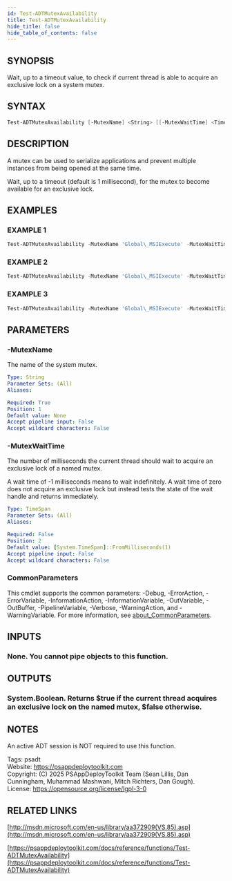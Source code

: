 ```yaml
---
id: Test-ADTMutexAvailability
title: Test-ADTMutexAvailability
hide_title: false
hide_table_of_contents: false
---
```


## SYNOPSIS

Wait, up to a timeout value, to check if current thread is able to acquire an exclusive lock on a system mutex.

## SYNTAX

```powershell
Test-ADTMutexAvailability [-MutexName] <String> [[-MutexWaitTime] <TimeSpan>] [<CommonParameters>]
```

## DESCRIPTION

A mutex can be used to serialize applications and prevent multiple instances from being opened at the same time.

Wait, up to a timeout (default is 1 millisecond), for the mutex to become available for an exclusive lock.

## EXAMPLES

### EXAMPLE 1

```powershell
Test-ADTMutexAvailability -MutexName 'Global\_MSIExecute' -MutexWaitTime 5000000
```

### EXAMPLE 2

```powershell
Test-ADTMutexAvailability -MutexName 'Global\_MSIExecute' -MutexWaitTime (New-TimeSpan -Minutes 5)
```

### EXAMPLE 3

```powershell
Test-ADTMutexAvailability -MutexName 'Global\_MSIExecute' -MutexWaitTime (New-TimeSpan -Seconds 60)
```

## PARAMETERS

### -MutexName

The name of the system mutex.

```yaml
Type: String
Parameter Sets: (All)
Aliases:

Required: True
Position: 1
Default value: None
Accept pipeline input: False
Accept wildcard characters: False
```

### -MutexWaitTime

The number of milliseconds the current thread should wait to acquire an exclusive lock of a named mutex.

A wait time of -1 milliseconds means to wait indefinitely.
A wait time of zero does not acquire an exclusive lock but instead tests the state of the wait handle and returns immediately.

```yaml
Type: TimeSpan
Parameter Sets: (All)
Aliases:

Required: False
Position: 2
Default value: [System.TimeSpan]::FromMilliseconds(1)
Accept pipeline input: False
Accept wildcard characters: False
```

### CommonParameters

This cmdlet supports the common parameters: -Debug, -ErrorAction, -ErrorVariable, -InformationAction, -InformationVariable, -OutVariable, -OutBuffer, -PipelineVariable, -Verbose, -WarningAction, and -WarningVariable. For more information, see [about_CommonParameters](http://go.microsoft.com/fwlink/?LinkID=113216).

## INPUTS

### None. You cannot pipe objects to this function.

## OUTPUTS

### System.Boolean. Returns $true if the current thread acquires an exclusive lock on the named mutex, $false otherwise.

## NOTES
An active ADT session is NOT required to use this function.

Tags: psadt<br />
Website: https://psappdeploytoolkit.com<br />
Copyright: (C) 2025 PSAppDeployToolkit Team (Sean Lillis, Dan Cunningham, Muhammad Mashwani, Mitch Richters, Dan Gough).<br />
License: https://opensource.org/license/lgpl-3-0

## RELATED LINKS

[http://msdn.microsoft.com/en-us/library/aa372909(VS.85).asp](http://msdn.microsoft.com/en-us/library/aa372909(VS.85).asp)

[https://psappdeploytoolkit.com/docs/reference/functions/Test-ADTMutexAvailability](https://psappdeploytoolkit.com/docs/reference/functions/Test-ADTMutexAvailability)
